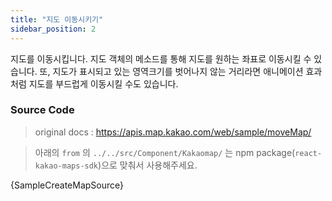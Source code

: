 ```yaml
---
title: "지도 이동시키기"
sidebar_position: 2
---
```


지도를 이동시킵니다. 지도 객체의 메소드를 통해 지도를 원하는 좌표로 이동시킬 수 있습니다. 또, 지도가 표시되고 있는 영역크기를 벗어나지 않는 거리라면 애니메이션 효과처럼 지도를 부드럽게 이동시킬 수도 있습니다.


<SampleCreateMap />

### Source Code

> original docs : https://apis.map.kakao.com/web/sample/moveMap/

> 아래의 `from` 의 `../../src/Component/Kakaomap/` 는 npm package(`react-kakao-maps-sdk`)으로 맞춰서 사용해주세요.

<CodeBlock className="language-jsx">{SampleCreateMapSource}</CodeBlock>
